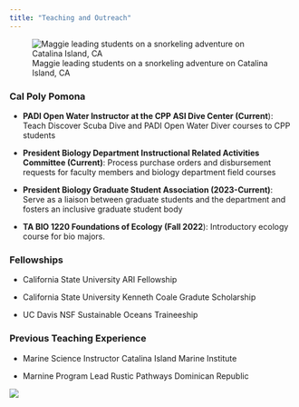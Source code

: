 ```yaml
---
title: "Teaching and Outreach"
---
```


![Maggie leading students on a snorkeling adventure on Catalina Island, CA](docs/teaching.jpg){fig-align="center"}

### Cal Poly Pomona

-   **PADI Open Water Instructor at the CPP ASI Dive Center (Current**): Teach Discover Scuba Dive and PADI Open Water Diver courses to CPP students

-   **President Biology Department Instructional Related Activities Committee (Current)**: Process purchase orders and disbursement requests for faculty members and biology department field courses

-   **President Biology Graduate Student Association (2023-Current)**: Serve as a liaison between graduate students and the department and fosters an inclusive graduate student body

-   **TA BIO 1220 Foundations of Ecology (Fall 2022**): Introductory ecology course for bio majors.

### Fellowships

-   California State University ARI Fellowship

-   California State University Kenneth Coale Gradute Scholarship

-   UC Davis NSF Sustainable Oceans Traineeship

### Previous Teaching Experience

-   Marine Science Instructor Catalina Island Marine Institute

-   Marnine Program Lead Rustic Pathways Dominican Republic

![](docs/algaetank.jpg){fig-align="center"}
